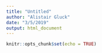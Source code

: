 ```yaml
---
title: "Untitled"
author: "Alistair Gluck"
date: "3/5/2019"
output: html_document
---
```


```r
knitr::opts_chunk$set(echo = TRUE)
```


